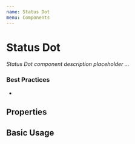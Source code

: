 ```yaml
---
name: Status Dot
menu: Components
---
```



# Status Dot

_Status Dot component description placeholder ..._

### Best Practices

-

## Properties

<Props of={StatusDot} />

## Basic Usage

<StatusDot></StatusDot>
